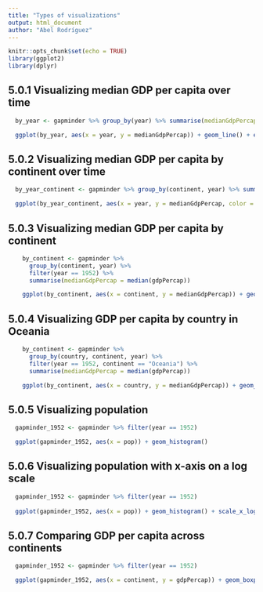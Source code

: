 ```yaml
---
title: "Types of visualizations"
output: html_document
author: "Abel Rodríguez"
---
```


```r
knitr::opts_chunk$set(echo = TRUE)
library(ggplot2)
library(dplyr)
```

## 5.0.1 Visualizing median GDP per capita over time

```r
  by_year <- gapminder %>% group_by(year) %>% summarise(medianGdpPercap = median(gdpPercap))

  ggplot(by_year, aes(x = year, y = medianGdpPercap)) + geom_line() + expand_limits(y = 0)

```

## 5.0.2 Visualizing median GDP per capita by continent over time
```r
  by_year_continent <- gapminder %>% group_by(continent, year) %>% summarise(medianGdpPercap = median(gdpPercap))

  ggplot(by_year_continent, aes(x = year, y = medianGdpPercap, color = continent)) + geom_line() + expand_limits(y = 0)
```

## 5.0.3 Visualizing median GDP per capita by continent
```R

    by_continent <- gapminder %>%
      group_by(continent, year) %>%
      filter(year == 1952) %>%
      summarise(medianGdpPercap = median(gdpPercap))

    ggplot(by_continent, aes(x = continent, y = medianGdpPercap)) + geom_col() + expand_limits(y = 0)

```

## 5.0.4 Visualizing GDP per capita by country in Oceania
```R

    by_continent <- gapminder %>%
      group_by(country, continent, year) %>%
      filter(year == 1952, continent == "Oceania") %>%
      summarise(medianGdpPercap = median(gdpPercap))

    ggplot(by_continent, aes(x = country, y = medianGdpPercap)) + geom_col() + expand_limits(y = 0)

```

## 5.0.5 Visualizing population

```R
  gapminder_1952 <- gapminder %>% filter(year == 1952)

  ggplot(gapminder_1952, aes(x = pop)) + geom_histogram()
```

## 5.0.6 Visualizing population with x-axis on a log scale
```R
  gapminder_1952 <- gapminder %>% filter(year == 1952)
  
  ggplot(gapminder_1952, aes(x = pop)) + geom_histogram() + scale_x_log10()

```

## 5.0.7 Comparing GDP per capita across continents
```R
  gapminder_1952 <- gapminder %>% filter(year == 1952)

  ggplot(gapminder_1952, aes(x = continent, y = gdpPercap)) + geom_boxplot() + scale_y_log10() + ggtitle("Comparing GDP per capita across continents")
  

```